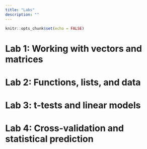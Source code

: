 ```yaml
---
title: "Labs"
description: ""
---
```


```r
knitr::opts_chunk$set(echo = FALSE)
```

# Lab 1: Working with vectors and matrices 

# Lab 2: Functions, lists, and data

# Lab 3: t-tests and linear models 

# Lab 4: Cross-validation and statistical prediction